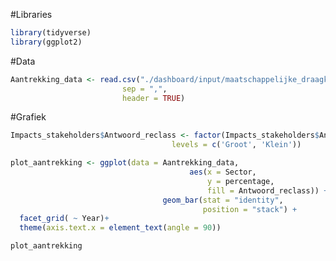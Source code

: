 #Libraries
```r
library(tidyverse)
library(ggplot2)
```

#Data
```r
Aantrekking_data <- read.csv("./dashboard/input/maatschappelijke_draagkracht/F14_2_data.csv",
                         sep = ",",
                         header = TRUE)

```

#Grafiek
```r
Impacts_stakeholders$Antwoord_reclass <- factor(Impacts_stakeholders$Antwoord_reclass , 
                                    levels = c('Groot', 'Klein'))

plot_aantrekking <- ggplot(data = Aantrekking_data,
                                        aes(x = Sector,
                                            y = percentage,
                                            fill = Antwoord_reclass)) +
                                  geom_bar(stat = "identity", 
                                           position = "stack") +
  facet_grid( ~ Year)+
  theme(axis.text.x = element_text(angle = 90)) 

plot_aantrekking
```


